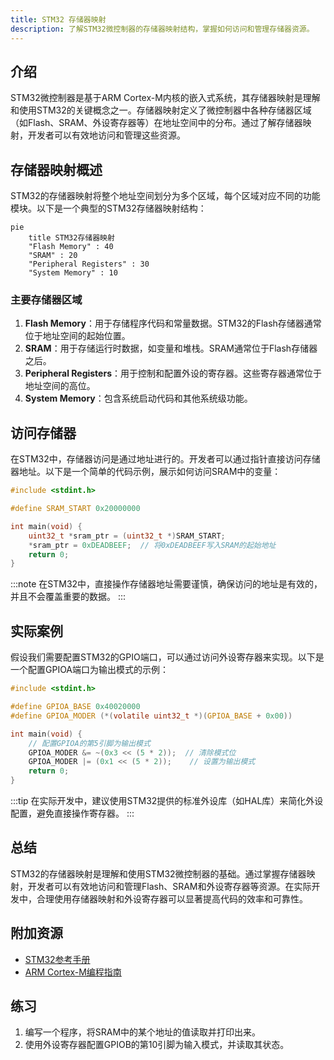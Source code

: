 ```yaml
---
title: STM32 存储器映射
description: 了解STM32微控制器的存储器映射结构，掌握如何访问和管理存储器资源。
---
```


## 介绍

STM32微控制器是基于ARM Cortex-M内核的嵌入式系统，其存储器映射是理解和使用STM32的关键概念之一。存储器映射定义了微控制器中各种存储器区域（如Flash、SRAM、外设寄存器等）在地址空间中的分布。通过了解存储器映射，开发者可以有效地访问和管理这些资源。

## 存储器映射概述

STM32的存储器映射将整个地址空间划分为多个区域，每个区域对应不同的功能模块。以下是一个典型的STM32存储器映射结构：

```mermaid
pie
    title STM32存储器映射
    "Flash Memory" : 40
    "SRAM" : 20
    "Peripheral Registers" : 30
    "System Memory" : 10
```

### 主要存储器区域

1. **Flash Memory**：用于存储程序代码和常量数据。STM32的Flash存储器通常位于地址空间的起始位置。
2. **SRAM**：用于存储运行时数据，如变量和堆栈。SRAM通常位于Flash存储器之后。
3. **Peripheral Registers**：用于控制和配置外设的寄存器。这些寄存器通常位于地址空间的高位。
4. **System Memory**：包含系统启动代码和其他系统级功能。

## 访问存储器

在STM32中，存储器访问是通过地址进行的。开发者可以通过指针直接访问存储器地址。以下是一个简单的代码示例，展示如何访问SRAM中的变量：

```c
#include <stdint.h>

#define SRAM_START 0x20000000

int main(void) {
    uint32_t *sram_ptr = (uint32_t *)SRAM_START;
    *sram_ptr = 0xDEADBEEF;  // 将0xDEADBEEF写入SRAM的起始地址
    return 0;
}
```

:::note
在STM32中，直接操作存储器地址需要谨慎，确保访问的地址是有效的，并且不会覆盖重要的数据。
:::

## 实际案例

假设我们需要配置STM32的GPIO端口，可以通过访问外设寄存器来实现。以下是一个配置GPIOA端口为输出模式的示例：

```c
#include <stdint.h>

#define GPIOA_BASE 0x40020000
#define GPIOA_MODER (*(volatile uint32_t *)(GPIOA_BASE + 0x00))

int main(void) {
    // 配置GPIOA的第5引脚为输出模式
    GPIOA_MODER &= ~(0x3 << (5 * 2));  // 清除模式位
    GPIOA_MODER |= (0x1 << (5 * 2));    // 设置为输出模式
    return 0;
}
```

:::tip
在实际开发中，建议使用STM32提供的标准外设库（如HAL库）来简化外设配置，避免直接操作寄存器。
:::

## 总结

STM32的存储器映射是理解和使用STM32微控制器的基础。通过掌握存储器映射，开发者可以有效地访问和管理Flash、SRAM和外设寄存器等资源。在实际开发中，合理使用存储器映射和外设寄存器可以显著提高代码的效率和可靠性。

## 附加资源

- [STM32参考手册](https://www.st.com/resource/en/reference_manual/dm00031020-stm32f405-415-stm32f407-417-stm32f427-437-and-stm32f429-439-advanced-arm-based-32-bit-mcus-stmicroelectronics.pdf)
- [ARM Cortex-M编程指南](https://developer.arm.com/documentation/den0013/d)

## 练习

1. 编写一个程序，将SRAM中的某个地址的值读取并打印出来。
2. 使用外设寄存器配置GPIOB的第10引脚为输入模式，并读取其状态。
